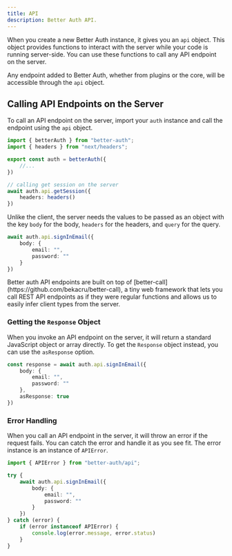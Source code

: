```yaml
---
title: API
description: Better Auth API.
---
```


When you create a new Better Auth instance, it gives you an `api` object. This object provides functions to interact with the server while your code is running server-side. You can use these functions to call any API endpoint on the server.

Any endpoint added to Better Auth, whether from plugins or the core, will be accessible through the `api` object. 

## Calling API Endpoints on the Server

To call an API endpoint on the server, import your `auth` instance and call the endpoint using the `api` object.

```ts title="server.ts"
import { betterAuth } from "better-auth";
import { headers } from "next/headers";

export const auth = betterAuth({
    //...
})

// calling get session on the server
await auth.api.getSession({
    headers: headers()
})
```

Unlike the client, the server needs the values to be passed as an object with the key `body` for the body, `headers` for the headers, and `query` for the query.


```ts title="server.ts"
await auth.api.signInEmail({
    body: {
        email: "",
        password: ""
    }
})
```

<Callout>
Better auth API endpoints are built on top of [better-call](https://github.com/bekacru/better-call), a tiny web framework that lets you call REST API endpoints as if they were regular functions and allows us to easily infer client types from the server.
</Callout>

### Getting the `Response` Object

When you invoke an API endpoint on the server, it will return a standard JavaScript object or array directly. To get the `Response` object instead, you can use the `asResponse` option.

```ts title="server.ts"
const response = await auth.api.signInEmail({
    body: {
        email: "",
        password: ""
    },
    asResponse: true
})
```

### Error Handling

When you call an API endpoint in the server, it will throw an error if the request fails. You can catch the error and handle it as you see fit. The error instance is an instance of `APIError`.

```ts title="server.ts"
import { APIError } from "better-auth/api";

try {
    await auth.api.signInEmail({
        body: {
            email: "",
            password: ""
        }
    })
} catch (error) {
    if (error instanceof APIError) {
        console.log(error.message, error.status)
    }
}
```
